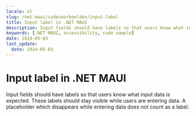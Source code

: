 ```yaml
---
locale: nl
slug: /net-maui/codevoorbeelden/input-label
title: Input label in .NET MAUI
description: Input fields should have labels so that users know what input data is expected.
keywords: [.NET MAUI, accessibility, code sample]
date: 2024-05-03
last_update:
  date: 2024-05-03
---
```


# Input label in .NET MAUI

Input fields should have labels so that users know what input data is expected. These labels should stay visible while users are entering data. A placeholder which disappears while entering data does not count as a label.

<CodeSample id="input-label" platform="net-maui" locale="en"/>
